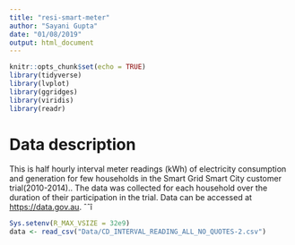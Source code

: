 ```yaml
---
title: "resi-smart-meter"
author: "Sayani Gupta"
date: "01/08/2019"
output: html_document
---
```


```r
knitr::opts_chunk$set(echo = TRUE)
library(tidyverse)
library(lvplot)
library(ggridges)
library(viridis)
library(readr)
```


# Data description

This is half hourly interval meter readings (kWh) of electricity consumption and generation for few households in the Smart Grid Smart City customer trial(2010-2014).. The data was collected for each household over the duration of their participation in the trial. Data can be accessed at [https://data.gov.au](https://data.gov.au).
ˆˆî

```r
Sys.setenv(R_MAX_VSIZE = 32e9)
data <- read_csv("Data/CD_INTERVAL_READING_ALL_NO_QUOTES-2.csv")
```

